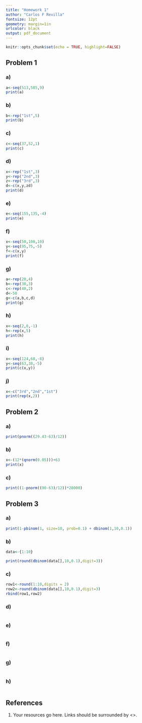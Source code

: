 ---
title: "Homework 1" 
author: "Carlos F Revilla"
fontsize: 12pt
geometry: margin=1in
urlcolor: black
output: pdf_document
---

```{r setup, include=FALSE}
knitr::opts_chunk$set(echo = TRUE, highlight=FALSE)
```

## Problem 1   
### a)
```{r}
a<-seq(513,585,9)
print(a)
```
### b)
```{r}
b<-rep("1st",5)
print(b)
```
### c)
```{r}
c<-seq(37,52,1)
print(c)
```
### d)
```{r}
x<-rep("1st",3)
y<-rep("2nd",3)
z<-rep("3rd",3)
d<-c(x,y,zd)
print(d)
```
### e)
```{r}
e<-seq(155,135,-4)
print(e)
```
### f)
```{r}
x<-seq(50,100,10)
y<-seq(95,75,-5)
f<-c(x,y)
print(f)
```
### g)
```{r}
a<-rep(20,4)
b<-rep(30,3)
c<-rep(40,2)
d<-50
g<-c(a,b,c,d)
print(g)
```
### h)
```{r}
x<-seq(2,0,-1)
h<-rep(x,5)
print(h)

```
### i)
```{r}
x<-seq(124,68,-8)
y<-seq(63,38,-5)
print(c(x,y))

```
### j)
```{r}
x<-c("3rd","2nd","1st")
print(rep(x,2))

```
## Problem 2   
### a)
```{r}
print(pnorm((29.43-63)/12))
```
### b)
```{r}
x<-(12*(qnorm(0.05)))+63
print(x)
```
### c)
```{r}
print((1-pnorm((90-63)/12))*28000)
```
## Problem 3   
### a)
```{r}
print(1-pbinom(1, size=10, prob=0.1) + dbinom(1,10,0.1))
```
### b)
```{r}
data<-{1:10}

print(round(dbinom(data[],10,0.1),digit=3))
```
### c)
```{r}
row1<-round(1:10,digits = 2)
row2<-round(dbinom(data[],10,0.1),digit=3)
rbind(row1,row2)
```
### d)
```{r}

```
### e)
```{r}

```
### f)
```{r}

```
### g)
```{r}

```
### h)
```{r}

```

## References
1. Your resources go here. Links should be surrounded by <>.
